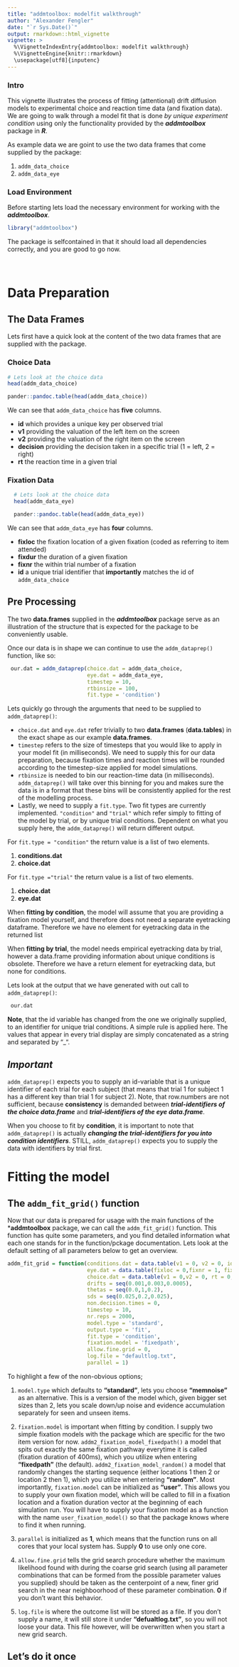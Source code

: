 ```yaml
---
title: "addmtoolbox: modelfit walkthrough"
author: "Alexander Fengler"
date: "`r Sys.Date()`"
output: rmarkdown::html_vignette
vignette: >
  %\VignetteIndexEntry{addmtoolbox: modelfit walkthrough}
  %\VignetteEngine{knitr::rmarkdown}
  \usepackage[utf8]{inputenc}
---
```


### Intro

This vignette illustrates the process of fitting (attentional) drift diffusion models to experimental choice and reaction time data (and fixation data). We are going to walk through a model fit that is done *by unique experiment condition* using only the functionality provided by the ***addmtoolbox*** package in ***R***.

As example data we are goint to use the two data frames that come supplied by the package: 

1. `addm_data_choice` 
2. `addm_data_eye`

### Load Environment

Before starting lets load the necessary environment for working with the ***addmtoolbox***.

```r
library("addmtoolbox")
```

The package is selfcontained in that it should load all dependencies correctly, and you are good to go now. <br><br><br> 

# Data Preparation

## The Data Frames

Lets first have a quick look at the content of the two data frames that are supplied with the package.

### Choice Data

```r
# Lets look at the choice data 
head(addm_data_choice)
```

```r
pander::pandoc.table(head(addm_data_choice))
```
We can see that `addm_data_choice` has **five** columns. 

- **id** which provides a unique key per observed trial
- **v1** providing the valuation of the left item on the screen
- **v2** providing the valuation of the right item on the screen
- **decision** providing the decision taken in a specific trial (1 = left, 2 = right)
- **rt** the reaction time in a given trial

### Fixation Data

```r
  # Lets look at the choice data 
  head(addm_data_eye)
```

```r
  pander::pandoc.table(head(addm_data_eye))
```

We can see that `addm_data_eye` has **four** columns.

- **fixloc** the fixation location of a given fixation (coded as referring to item attended)
- **fixdur** the duration of a given fixation
- **fixnr** the within trial number of a fixation
- **id** a unique trial identifier that **importantly** matches the id of `addm_data_choice`

## Pre Processing 

The two **data.frames** supplied in the ***addmtoolbox*** package serve as an illustration of the structure that is expected for the package to be conveniently usable.

Once our data is in shape we can continue to use the `addm_dataprep()` function, like so:

```r
 our.dat = addm_dataprep(choice.dat = addm_data_choice,
                         eye.dat = addm_data_eye,
                         timestep = 10,
                         rtbinsize = 100,
                         fit.type = 'condition')  
```

Lets quickly go through the arguments that need to be supplied to `addm_dataprep()`:    

- `choice.dat` and `eye.dat` refer trivially to two **data.frames** (**data.tables**) in the exact shape as our example **data.frames**.      
- `timestep` refers to the size of timesteps that you would like to apply in your model fit (in milliseconds). We need to supply this for our data preparation, because fixation times and reaction times will be rounded according to the timestep-size applied for model simulations.      
- `rtbinsize` is needed to bin our reaction-time data (in milliseconds). `addm_dataprep()` will take over this binning for you and makes sure the data is in a format that these bins will be consistently applied for the rest of the modelling process.       
- Lastly, we need to supply a `fit.type`. Two fit types are currently implemented. `"condition"` and `"trial"` which refer simply to fitting of the model by trial, or by unique trial conditions. Dependent on what you supply here, the `addm_dataprep()` will return different output.   

For `fit.type = "condition"` the return value is a list of two elements.     

1. **conditions.dat**
2. **choice.dat**    

For `fit.type ="trial"` the return value is a list of two elements.    

1. **choice.dat**
2. **eye.dat**    

When **fitting by condition**, the model will assume that you are providing a fixation model yourself, and therefore does not need a separate eyetracking dataframe. Therefore we have no element for eyetracking data in the returned list    

When **fitting by trial**, the model needs empirical eyetracking data by trial, however a data.frame providing information about unique conditions is obsolete. Therefore we have a return element for eyetracking data, but none for conditions. 

Lets look at the output that we have generated with out call to `addm_dataprep()`:

```r
 our.dat
```

**Note**, that the id variable has changed from the one we originally supplied, to an identifier for unique trial conditions. A simple rule is applied here. The values that appear in every trial display are simply concatenated as a string and separated by "_". 

***Important***
---------

`addm_dataprep()` expects you to supply an id-variable that is a unique identifier of each trial for each subject (that means that trial 1 for subject 1 has a different key than trial 1 for subject 2). Note, that row.numbers are not sufficient, because **consistency** is demanded between ***trial-identifiers of the choice data.frame*** and ***trial-identifiers of the eye data.frame***.    

When you choose to fit by **condition**, it is important to note that `addm_dataprep()` is actually ***changing the trial-identifiers for you into condition identifiers***. STILL, `addm_dataprep()` expects you to supply the data with identifiers by trial first.

# Fitting the model


## The `addm_fit_grid()` function
Now that our data is prepared for usage with the main functions of the ***addmtoolbox** package, we can call the `addm_fit_grid()` function. This function has quite some parameters, and you find detailed information what each one stands for in the function/pckage documentation. Lets look at the default setting of all parameters below to get an overview.

```r
addm_fit_grid = function(conditions.dat = data.table(v1 = 0, v2 = 0, id = 0),
                         eye.dat = data.table(fixloc = 0,fixnr = 1, fixdur= 0, id = 0),
                         choice.dat = data.table(v1 = 0,v2 = 0, rt = 0, decision = 0, id = 0),
                         drifts = seq(0.001,0.003,0.0005),
                         thetas = seq(0.0,1,0.2),
                         sds = seq(0.025,0.2,0.025),
                         non.decision.times = 0,
                         timestep = 10,
                         nr.reps = 2000,
                         model.type = 'standard',
                         output.type = 'fit',
                         fit.type = 'condition',
                         fixation.model = 'fixedpath',
                         allow.fine.grid = 0,
                         log.file = "defaultlog.txt",
                         parallel = 1)
```


To highlight a few of the non-obvious options;

1. `model.type` which defaults to **"standard"**, lets you choose **"memnoise"** as an alternative. This is a version of the model which, given bigger set sizes than 2, lets you scale down/up noise and evidence accumulation separately for seen and unseen items. 

2. `fixation.model` is important when fitting by condition. I supply two simple fixation models with the package which are specific for the two item version for now. `addm2_fixation_model_fixedpath()` a model that spits out exactly the same fixation pathway everytime it is called (fixation duration of 400ms), which you utilize when entering **"fixedpath"** (the default). `addm2_fixation_model_random()` a model that randomly changes the starting sequence (either locations 1 then 2 or location 2 then 1), which you utilize when entering **"random"**. Most importantly, `fixation.model` can be initialized as **"user"**. This allows you to supply your own fixation model, which will be called to fill in a fixation location and a fixation duration vector at the beginning of each simulation run. You will have to supply your fixation model as a function with the name `user_fixation_model()` so that the package knows where to find it when running. 

3. `parallel` is initialized as **1**, which means that the function runs on all cores that your local system has. Supply **0** to use only one core. 

4. `allow.fine.grid` tells the grid search procedure whether the maximum likelihood found with during the coarse grid search (using all parameter combinations that can be formed from the possible parameter values you supplied) should be taken as the centerpoint of a new, finer grid search in the near neighboorhood of these parameter combination. **0** if you don't want this behavior.

5. `log.file` is where the outcome list will be stored as a file. If you don't supply a name, it will still store it under **"defualtlog.txt"**, so you will not loose your data. This file however, will be overwritten when you start a new grid search.

## Let's do it once



